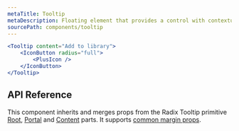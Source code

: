 ```yaml
---
metaTitle: Tooltip
metaDescription: Floating element that provides a control with contextual information via pointer or focus.
sourcePath: components/tooltip
---
```


```jsx live=true
<Tooltip content="Add to library">
	<IconButton radius="full">
		<PlusIcon />
	</IconButton>
</Tooltip>
```

## API Reference

This component inherits and merges props from the Radix Tooltip primitive [Root](/primitives/docs/components/tooltip#root), [Portal](/primitives/docs/components/tooltip#portal) and [Content](/primitives/docs/components/tooltip#content) parts. It supports [common margin props](/themes/docs/overview/layout#margin-props).

<ThemesPropsTable defs="tooltipPropDefs" />
